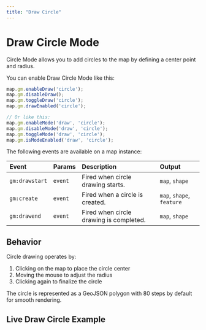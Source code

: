 ```yaml
---
title: "Draw Circle"
---
```


# Draw Circle Mode

Circle Mode allows you to add circles to the map by defining a center point and radius.

You can enable Draw Circle Mode like this:

```js
map.gm.enableDraw('circle');
map.gm.disableDraw();
map.gm.toggleDraw('circle');
map.gm.drawEnabled('circle');

// Or like this:
map.gm.enableMode('draw', 'circle');
map.gm.disableMode('draw', 'circle');
map.gm.toggleMode('draw', 'circle');
map.gm.isModeEnabled('draw', 'circle');
```

The following events are available on a map instance:

| Event           | Params | Description                                      | Output                    |
| :-------------- | :----- | :----------------------------------------------- |:--------------------------|
| `gm:drawstart`  | `event`| Fired when circle drawing starts.                | `map`, `shape`            |
| `gm:create`     | `event`| Fired when a circle is created.                  | `map`, `shape`, `feature` |
| `gm:drawend`    | `event`| Fired when circle drawing is completed.          | `map`, `shape`            |

## Behavior

Circle drawing operates by:
1. Clicking on the map to place the circle center
2. Moving the mouse to adjust the radius
3. Clicking again to finalize the circle

The circle is represented as a GeoJSON polygon with 80 steps by default for smooth rendering.

## Live Draw Circle Example

<BrowserOnlyGmMap
  gmOptions={drawCircleOptions} />
